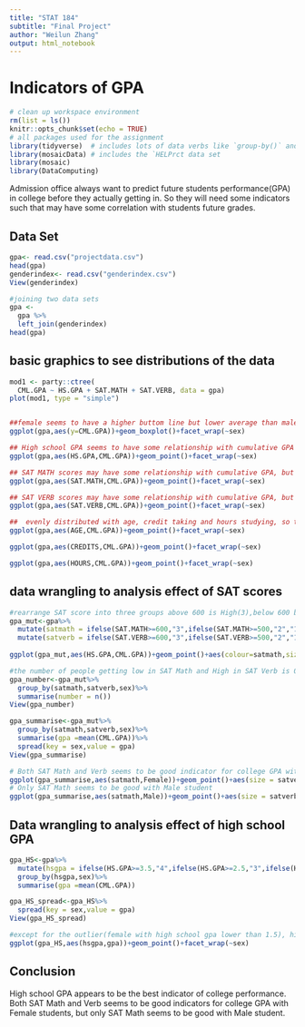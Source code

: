 ```yaml
---
title: "STAT 184" 
subtitle: "Final Project"
author: "Weilun Zhang"
output: html_notebook
---
```


# Indicators of GPA

```r
# clean up workspace environment
rm(list = ls())
knitr::opts_chunk$set(echo = TRUE)
# all packages used for the assignment
library(tidyverse)  # includes lots of data verbs like `group-by()` and `summarise()`
library(mosaicData) # includes the `HELPrct data set 
library(mosaic)
library(DataComputing)
```

Admission office always want to predict future students performance(GPA) in college before they actually getting in. So they will need some indicators such that may have some correlation with students future grades.

## Data Set
```r
gpa<- read.csv("projectdata.csv")
head(gpa)
genderindex<- read.csv("genderindex.csv")
View(genderindex)

#joining two data sets
gpa <- 
  gpa %>%
  left_join(genderindex)
head(gpa)
```
## basic graphics to see distributions of the data
```r
mod1 <- party::ctree(
  CML.GPA ~ HS.GPA + SAT.MATH + SAT.VERB, data = gpa)
plot(mod1, type = "simple")


##female seems to have a higher buttom line but lower average than male, so I decide to analysis gender separately
ggplot(gpa,aes(y=CML.GPA))+geom_boxplot()+facet_wrap(~sex)

## High school GPA seems to have some relationship with cumulative GPA
ggplot(gpa,aes(HS.GPA,CML.GPA))+geom_point()+facet_wrap(~sex)

## SAT MATH scores may have some relationship with cumulative GPA, but it is not clear in this graph
ggplot(gpa,aes(SAT.MATH,CML.GPA))+geom_point()+facet_wrap(~sex)

## SAT VERB scores may have some relationship with cumulative GPA, but it is not clear in this graph
ggplot(gpa,aes(SAT.VERB,CML.GPA))+geom_point()+facet_wrap(~sex)

##  evenly distributed with age, credit taking and hours studying, so these three variable will not be taking into account in this study
ggplot(gpa,aes(AGE,CML.GPA))+geom_point()+facet_wrap(~sex)

ggplot(gpa,aes(CREDITS,CML.GPA))+geom_point()+facet_wrap(~sex)

ggplot(gpa,aes(HOURS,CML.GPA))+geom_point()+facet_wrap(~sex)

```

## data wrangling to analysis effect of SAT scores
```r
#rearrange SAT score into three groups above 600 is High(3),below 600 but above
gpa_mut<-gpa%>%
  mutate(satmath = ifelse(SAT.MATH>=600,"3",ifelse(SAT.MATH>=500,"2","1")))%>%
  mutate(satverb = ifelse(SAT.VERB>=600,"3",ifelse(SAT.VERB>=500,"2","1")))
  
ggplot(gpa_mut,aes(HS.GPA,CML.GPA))+geom_point()+aes(colour=satmath,size = satverb)+scale_x_log10()+facet_wrap(~GENDER)

#the number of people getting low in SAT Math and High in SAT Verb is 0 for Male and 1 for Female, so this combination will not be taking into account
gpa_number<-gpa_mut%>%  
  group_by(satmath,satverb,sex)%>%
  summarise(number = n())
View(gpa_number)

gpa_summarise<-gpa_mut%>%  
  group_by(satmath,satverb,sex)%>%
  summarise(gpa =mean(CML.GPA))%>%
  spread(key = sex,value = gpa)
View(gpa_summarise)

# Both SAT Math and Verb seems to be good indicator for college GPA with Female students
ggplot(gpa_summarise,aes(satmath,Female))+geom_point()+aes(size = satverb)
# Only SAT Math seems to be good with Male student
ggplot(gpa_summarise,aes(satmath,Male))+geom_point()+aes(size = satverb)
```

## Data wrangling to analysis effect of high school GPA
```r
gpa_HS<-gpa%>%
  mutate(hsgpa = ifelse(HS.GPA>=3.5,"4",ifelse(HS.GPA>=2.5,"3",ifelse(HS.GPA>=1.5,"2","1"))))%>%
  group_by(hsgpa,sex)%>%
  summarise(gpa =mean(CML.GPA))

gpa_HS_spread<-gpa_HS%>%  
  spread(key = sex,value = gpa)
View(gpa_HS_spread)

#except for the outlier(female with high school gpa lower than 1.5), high school gpa is a pretty good indicator for college performance
ggplot(gpa_HS,aes(hsgpa,gpa))+geom_point()+facet_wrap(~sex)
```

## Conclusion

High school GPA appears to be the best indicator of college performance. Both SAT Math and Verb seems to be good indicators for college GPA with Female students, but only SAT Math seems to be good with Male student.
